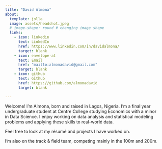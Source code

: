 ```yaml
---
title: "David Almona"
about:
  template: jolla
  image: assets/headshot.jpeg
  # image-shape: round # changing image shape
  links:
    - icon: linkedin
      text: LinkedIn
      href: https://www.linkedin.com/in/davidalmona/
      target: blank
    - icon: envelope-at
      text: Email
      href: "mailto:almonadavid@gmail.com"
      target: blank
    - icon: github
      text: Github
      href: https://github.com/almonadavid
      target: blank

---
```


Welcome! I'm Almona, born and raised in Lagos, Nigeria. I'm a final year undergraduate student at Centre College studying Economics with a minor in Data Science. I enjoy working on data analysis and statistical modeling problems and applying these skills to real-world data.

Feel free to look at my résumé and projects I have worked on.

I'm also on the track & field team, competing mainly in the 100m and 200m.